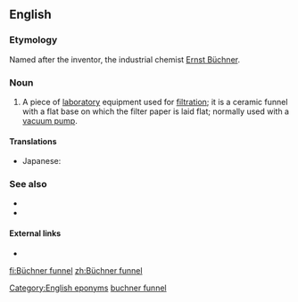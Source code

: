 ==English==

===Etymology===
Named after the inventor, the industrial chemist [[w:Ernst Büchner|Ernst Büchner]].

===Noun===
{{en-noun}}

# {{lb|en|chemistry}} A piece of [[laboratory]] equipment used for [[filtration]]; it is a ceramic funnel with a flat base on which the filter paper is laid flat; normally used with a [[vacuum pump]].

====Translations====
{{trans-top|a piece of laboratory equipment used in filtration}}
* Japanese: {{t|ja|ブフナー漏斗|tr=bufunā rōto|sc=Jpan}}
{{trans-mid}}
{{trans-bottom}}

===See also===
* {{l|en|Büchner flask}}
* {{l|en|Hirsch funnel}}

====External links====
* {{pedialite}}

[[Category:English eponyms]]
[[Category:English terms spelled with Ü|buchner funnel]]

[[fi:Büchner funnel]]
[[zh:Büchner funnel]]